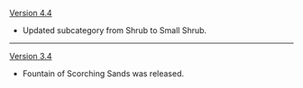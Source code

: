 {{Change History/Header}}
[[Version 4.4]]
* Updated subcategory from Shrub to Small Shrub.
----
[[Version 3.4]]
* Fountain of Scorching Sands was released.